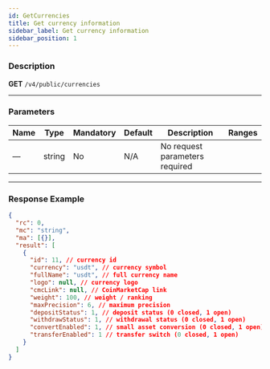 ```yaml
---
id: GetCurrencies
title: Get currency information
sidebar_label: Get currency information
sidebar_position: 1
---
```


### Description

**GET** `/v4/public/currencies`

---

### Parameters

| Name | Type | Mandatory | Default | Description | Ranges |
| --- | --- | --- | --- | --- | --- |
| — | string | No | N/A | No request parameters required |  |

---

### Response Example

```json
{
  "rc": 0,
  "mc": "string",
  "ma": [{}],
  "result": [
    {
      "id": 11, // currency id
      "currency": "usdt", // currency symbol
      "fullName": "usdt", // full currency name
      "logo": null, // currency logo
      "cmcLink": null, // CoinMarketCap link
      "weight": 100, // weight / ranking
      "maxPrecision": 6, // maximum precision
      "depositStatus": 1, // deposit status (0 closed, 1 open)
      "withdrawStatus": 1, // withdrawal status (0 closed, 1 open)
      "convertEnabled": 1, // small asset conversion (0 closed, 1 open)
      "transferEnabled": 1 // transfer switch (0 closed, 1 open)
    }
  ]
}
```
